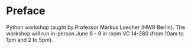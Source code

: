 # Preface {.unnumbered}

Python workshop taught by Professor Markus Loecher (HWR Berlin). The workshop will run in-person June 6 - 9 in room VC 14-280 (from 10am to 1pm and 2 to 5pm). 
